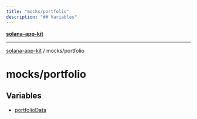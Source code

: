 ```yaml
---
title: "mocks/portfolio"
description: "## Variables"
---
```


[**solana-app-kit**](../../README.mdx)

***

[solana-app-kit](../../README.mdx) / mocks/portfolio

# mocks/portfolio

## Variables

- [portfolioData](variables/portfolioData.mdx)

